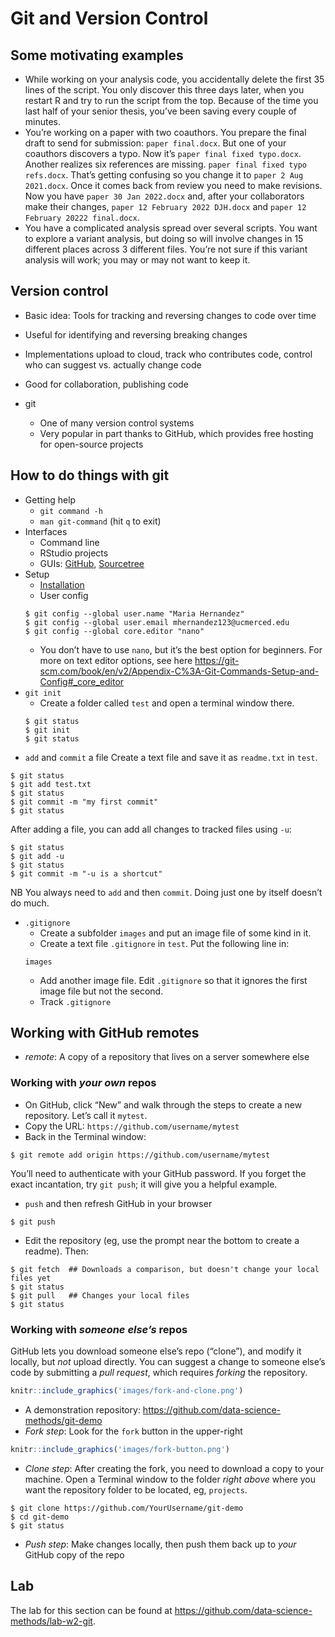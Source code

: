 # Git and Version Control #

## Some motivating examples ##

- While working on your analysis code, you accidentally delete the first 35 lines of the script.  You only discover this three days later, when you restart R and try to run the script from the top.  Because of the time you last half of your senior thesis, you've been saving every couple of minutes.  
- You're working on a paper with two coauthors.  You prepare the final draft to send for submission: `paper final.docx`.  But one of your coauthors discovers a typo.  Now it's `paper final fixed typo.docx`.  Another realizes six references are missing.  `paper final fixed typo refs.docx`.  That's getting confusing so you change it to `paper 2 Aug 2021.docx`.  Once it comes back from review you need to make revisions.  Now you have `paper 30 Jan 2022.docx` and, after your collaborators make their changes, `paper 12 February 2022 DJH.docx` and `paper 12 February 20222 final.docx`. 
- You have a complicated analysis spread over several scripts.  You want to explore a variant analysis, but doing so will involve changes in 15 different places across 3 different files.  You're not sure if this variant analysis will work; you may or may not want to keep it.  

## Version control ##

- Basic idea: Tools for tracking and reversing changes to code over time
- Useful for identifying and reversing breaking changes
- Implementations upload to cloud, track who contributes code, control who can suggest vs. actually change code
- Good for collaboration, publishing code
    
- git
    - One of many version control systems
    - Very popular in part thanks to GitHub, which provides free hosting for open-source projects
    
## How to do things with git ##

- Getting help
    - `git command -h`
    - `man git-command` (hit `q` to exit)
- Interfaces
    - Command line
    - RStudio projects
    - GUIs: [GitHub](https://desktop.github.com/), [Sourcetree](https://www.sourcetreeapp.com/)
- Setup
    - [Installation](https://git-scm.com/book/en/v2/Getting-Started-Installing-Git)
    - User config
```
$ git config --global user.name "Maria Hernandez"
$ git config --global user.email mhernandez123@ucmerced.edu
$ git config --global core.editor "nano"
```
    - You don't have to use `nano`, but it's the best option for beginners.  For more on text editor options, see here <https://git-scm.com/book/en/v2/Appendix-C%3A-Git-Commands-Setup-and-Config#_core_editor>
        

- `git init`
    - Create a folder called `test` and open a terminal window there.  
```
$ git status
$ git init
$ git status
```

- `add` and `commit` a file
Create a text file and save it as `readme.txt` in `test`.  
```
$ git status
$ git add test.txt
$ git status
$ git commit -m "my first commit"
$ git status
```

After adding a file, you can add all changes to tracked files using `-u`: 
```
$ git status
$ git add -u
$ git status
$ git commit -m "-u is a shortcut"
```

NB You always need to `add` and then `commit`. Doing just one by itself doesn't do much. 

- `.gitignore`
    - Create a subfolder `images` and put an image file of some kind in it. 
    - Create a text file `.gitignore` in `test`.  Put the following line in: 
```
images
```
    - Add another image file.  Edit `.gitignore` so that it ignores the first image file but not the second.  
    - Track `.gitignore`

## Working with GitHub remotes ##

- *remote*: A copy of a repository that lives on a server somewhere else

### Working with *your own* repos ###

- On GitHub, click "New" and walk through the steps to create a new repository.  Let's call it `mytest`. 
- Copy the URL: `https://github.com/username/mytest`
- Back in the Terminal window: 

```
$ git remote add origin https://github.com/username/mytest
```

You'll need to authenticate with your GitHub password. If you forget the exact incantation, try `git push`; it will give you a helpful example.  

- `push` and then refresh GitHub in your browser

```
$ git push
```

- Edit the repository (eg, use the prompt near the bottom to create a readme).  Then: 

```
$ git fetch  ## Downloads a comparison, but doesn't change your local files yet
$ git status
$ git pull   ## Changes your local files
$ git status
```

### Working with *someone else's* repos ###

GitHub lets you download someone else's repo ("clone"), and modify it locally, but *not* upload directly.  You can suggest a change to someone else's code by submitting a *pull request*, which requires *forking* the repository.  

```r
knitr::include_graphics('images/fork-and-clone.png')
```

- A demonstration repository: <https://github.com/data-science-methods/git-demo>
- *Fork step*: Look for the `fork` button in the upper-right

```r
knitr::include_graphics('images/fork-button.png')
```

- *Clone step*: After creating the fork, you need to download a copy to your machine. Open a Terminal window to the folder *right above* where you want the repository folder to be located, eg, `projects`. 

```
$ git clone https://github.com/YourUsername/git-demo
$ cd git-demo
$ git status
```

- *Push step*: Make changes locally, then push them back up to *your* GitHub copy of the repo

## Lab ##

The lab for this section can be found at <https://github.com/data-science-methods/lab-w2-git>. 
